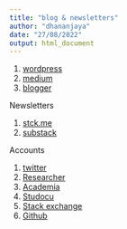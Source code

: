 ```yaml
---
title: "blog & newsletters"
author: "dhananjaya"
date: "27/08/2022"
output: html_document
---
```



1. [wordpress]()
2. [medium]()
3. [blogger]()


Newsletters

1. [stck.me]()
2. [substack]()

Accounts

1. [twitter]()
2. [Researcher]()
3. [Academia]()
4. [Studocu]()
5. [Stack exchange]()
6. [Github]()



